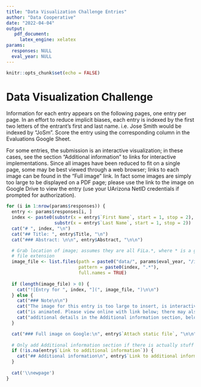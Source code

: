 ```yaml
---
title: "Data Visualization Challenge Entries"
author: "Data Cooperative"
date: "2022-04-04"
output:
   pdf_document:
     latex_engine: xelatex
params: 
  responses: NULL
  eval_year: NULL
---
```


```r
knitr::opts_chunk$set(echo = FALSE)
```

# Data Visualization Challenge

Information for each entry appears on the following pages, one entry per page.
In an effort to reduce implicit biases, each entry is indexed by the first two 
letters of the entrant's first and last name. i.e. Jose Smith would be indexed 
by "JoSm". Score the entry using the corresponding column in the Evaluations
Google Sheet.

For some entries, the submission is an interactive visualization; in 
these cases, see the section "Additional information" to links for interactive 
implementations. Since all images have been reduced to fit on a single page, 
some may be best viewed through a web browser; links to each image can be found
in the "Full image" link. In fact some images are simply too large to be 
displayed on a PDF page; please use the link to the image on Google Drive to 
view the entry (use your UArizona NetID credentials if prompted for 
authorization).

\newpage

```r
for (i in 1:nrow(params$responses)) {
  entry <- params$responses[i, ]
  index <- paste0(substr(x = entry$`First Name`, start = 1, stop = 2),
                  substr(x = entry$`Last Name`, start = 1, stop = 2))
  cat("# ", index, "\n")
  cat("## Title: ", entry$Title, "\n")
  cat("### Abstract: \n\n", entry$Abstract, "\n\n")

  # Grab location of image; assumes they are all FiLa.*, where * is a graphics
  # file extension
  image_file <- list.files(path = paste0("data/", params$eval_year, "/images"), 
                           pattern = paste0(index, ".*"),
                           full.names = TRUE)
  
  if (length(image_file) > 0) {
    cat("![Entry for ", index, "](", image_file, ")\n\n")
  } else {
    cat("### Note\n\n")
    cat("The image for this entry is too large to insert, is interactive, or ")
    cat("is animated. Please view online with link below; there may also be ")
    cat("additional details in the Additional information section, below.\n\n")
  }

  cat("### Full image on Google:\n", entry$`Attach static file`, "\n\n")
  
  # Only add Additional information section if there is actually stuff there
  if (!is.na(entry$`Link to additional information`)) {
    cat("## Additional information\n", entry$`Link to additional information`, "\n\n")
  }
  
  cat('\\newpage')
}
```
